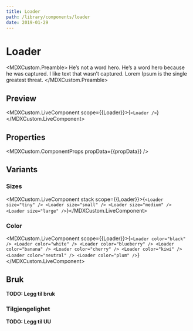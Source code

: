 ```yaml
---
title: Loader
path: /library/components/loader
date: 2019-01-29
---
```



# Loader

<MDXCustom.Preamble>
  He’s not a word hero. He’s a word hero because he was captured. I like text that wasn’t captured. Lorem Ipsum is the
  single greatest threat.
</MDXCustom.Preamble>

## Preview

<MDXCustom.LiveComponent scope={{Loader}}>{`<Loader />`}</MDXCustom.LiveComponent>

## Properties

<MDXCustom.ComponentProps propData={{propData}} />

## Variants

### Sizes

<MDXCustom.LiveComponent stack scope={{Loader}}>{`
  <Loader size="tiny" />
  <Loader size="small" />
  <Loader size="medium" />
  <Loader size="large" />
`}</MDXCustom.LiveComponent>

### Color

<MDXCustom.LiveComponent scope={{Loader}}>{`
  <Loader color="black" />
  <Loader color="white" />
  <Loader color="blueberry" />
  <Loader color="banana" />
  <Loader color="cherry" />
  <Loader color="kiwi" />
  <Loader color="neutral" />
  <Loader color="plum" />
`}</MDXCustom.LiveComponent>

## Bruk

**TODO: Legg til bruk**

### Tilgjengelighet

**TODO: Legg til UU**
